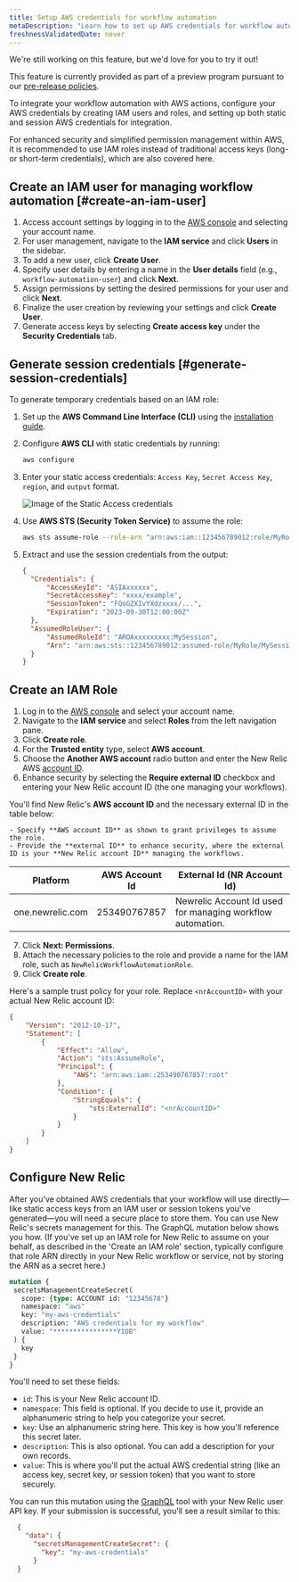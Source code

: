 ```yaml
---
title: Setup AWS credentials for workflow automation
metaDescription: "Learn how to set up AWS credentials for workflow automation."
freshnessValidatedDate: never
---
```


<Callout title="preview">
  We're still working on this feature, but we'd love for you to try it out!

  This feature is currently provided as part of a preview program pursuant to our [pre-release policies](/docs/licenses/license-information/referenced-policies/new-relic-pre-release-policy).
</Callout>

To integrate your workflow automation with AWS actions, configure your AWS credentials by creating IAM users and roles, and setting up both static and session AWS credentials for integration.

<Callout variant="important">
For enhanced security and simplified permission management within AWS, it is recommended to use IAM roles instead of traditional access keys (long- or short-term credentials), which are also covered here.
</Callout>

## Create an IAM user for managing workflow automation [#create-an-iam-user]

1. Access account settings by logging in to the [AWS console](https://aws.amazon.com/console/) and selecting your account name.
2. For user management, navigate to the **IAM service** and click **Users** in the sidebar.
3. To add a new user, click **Create User**.
4. Specify user details by entering a name in the **User details** field (e.g., `workflow-automation-user`) and click **Next**.
5. Assign permissions by setting the desired permissions for your user and click **Next**.
6. Finalize the user creation by reviewing your settings and click **Create User**.
7. Generate access keys by selecting **Create access key** under the **Security Credentials** tab.

## Generate session credentials [#generate-session-credentials]

To generate temporary credentials based on an IAM role:

1. Set up the **AWS Command Line Interface (CLI)** using the [installation guide](https://aws.amazon.com/cli/).
2. Configure **AWS CLI** with static credentials by running:

   ```bash
   aws configure
   ```

3. Enter your static access credentials: `Access Key`, `Secret Access Key`, `region`, and `output` format.

    <img
      title="Image of the Static Access credentials"
      alt="Image of the Static Access credentials"
      src="/images/static-access.webp"
    />

4. Use **AWS STS (Security Token Service)** to assume the role:

    ```bash
    aws sts assume-role --role-arn "arn:aws:iam::123456789012:role/MyRole" --role-session-name "MySession"
    ```

5. Extract and use the session credentials from the output:

    ```json
    {
      "Credentials": {
          "AccessKeyId": "ASIAxxxxxx",
          "SecretAccessKey": "xxxx/example",
          "SessionToken": "FQoGZXIvYXdzxxxx/...",
          "Expiration": "2023-09-30T12:00:00Z"
      },
      "AssumedRoleUser": {
          "AssumedRoleId": "AROAxxxxxxxxx:MySession",
          "Arn": "arn:aws:sts::123456789012:assumed-role/MyRole/MySession"
      }
    }
    ```

## Create an IAM Role

1. Log in to the [AWS console](https://aws.amazon.com/console/) and select your account name.
2. Navigate to the **IAM service** and select **Roles** from the left navigation pane.
3. Click **Create role**.
4. For the **Trusted entity** type, select **AWS account**.
5. Choose the **Another AWS account** radio button and enter the New Relic AWS [account ID](/docs/accounts/accounts-billing/account-structure/account-id).
6. Enhance security by selecting the **Require external ID** checkbox and entering your New Relic account ID (the one managing your workflows).

<Callout variant="important">

  You'll find New Relic's **AWS account ID** and the necessary external ID in the table below:

    - Specify **AWS account ID** as shown to grant privileges to assume the role.
    - Provide the **external ID** to enhance security, where the external ID is your **New Relic account ID** managing the workflows.

  <CollapserGroup>
    <Collapser
        id="required information at the time of creating an iam role"
        title="Required information at the time of creating an IAM role"
    >
      <table>
        <thead>
          <tr>
            <th>Platform</th>
            <th>AWS Account Id</th>
            <th>External Id (NR Account Id)</th>
          </tr>
        </thead>
        <tbody>
          <tr>
            <td>one.newrelic.com</td>
            <td>253490767857</td>
            <td>Newrelic Account Id used for managing workflow automation.</td>
          </tr>
        </tbody>
      </table>
        </Collapser>
</CollapserGroup>
</Callout>

7. Click **Next: Permissions**.
8. Attach the necessary policies to the role and provide a name for the IAM role, such as `NewRelicWorkflowAutomationRole`.
9. Click **Create role**.

Here's a sample trust policy for your role. Replace `<nrAccountID>` with your actual New Relic account ID:

```json
{
    "Version": "2012-10-17",
    "Statement": [
        {
            "Effect": "Allow",
            "Action": "sts:AssumeRole",
            "Principal": {
                "AWS": "arn:aws:iam::253490767857:root"
            },
            "Condition": {
                "StringEquals": {
                    "sts:ExternalId": "<nrAccountID>"
                }
            }
        }
    ]
}
```

## Configure New Relic

After you've obtained AWS credentials that your workflow will use directly—like static access keys from an IAM user or session tokens you've generated—you will need a secure place to store them. You can use New Relic's secrets management for this. The GraphQL mutation below shows you how. (If you've set up an IAM role for New Relic to assume on your behalf, as described in the 'Create an IAM role' section, typically configure that role ARN directly in your New Relic workflow or service, not by storing the ARN as a secret here.)

```graphql
mutation {
 secretsManagementCreateSecret(
   scope: {type: ACCOUNT id: "12345678"}
   namespace: "aws"
   key: "my-aws-credentials"
   description: "AWS credentials for my workflow"
   value: "****************YIOB"
 ) {
   key
 }
}
```

You'll need to set these fields:

- `id`: This is your New Relic account ID.
- `namespace`: This field is optional. If you decide to use it, provide an alphanumeric string to help you categorize your secret.
- `key`: Use an alphanumeric string here. This key is how you'll reference this secret later.
- `description`: This is also optional. You can add a description for your own records.
- `value`: This is where you'll put the actual AWS credential string (like an access key, secret key, or session token) that you want to store securely.

You can run this mutation using the [GraphQL](https://one.newrelic.com/nerdgraph-graphiql) tool with your New Relic user API key. If your submission is successful, you'll see a result similar to this:

```json
  {
    "data": {
      "secretsManagementCreateSecret": {
        "key": "my-aws-credentials"
      }
  }
```